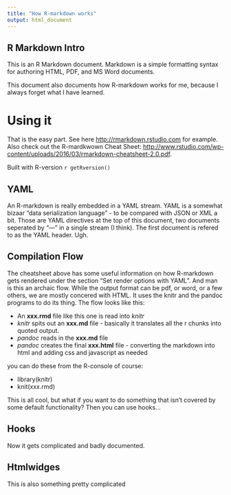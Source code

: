 ```yaml
---
title: "How R-markdown works"
output: html_document
---
```


## R Markdown Intro

This is an R Markdown document. Markdown is a simple formatting syntax for authoring HTML, PDF, and MS Word documents.

This document also documents how R-markdown works for me, because I always forget what I have learned.

# Using it
That is the easy part. See here <http://rmarkdown.rstudio.com> for example.
Also check out the R-mardkwown Cheat Sheet: <http://www.rstudio.com/wp-content/uploads/2016/03/rmarkdown-cheatsheet-2.0.pdf>.

Built with R-version `r getRversion()`

## YAML
An R-markdown is really embedded in a YAML stream. YAML is a somewhat bizaar "data serialization language" - to be compared with JSON or XML a bit. Those are YAML directives at the top of this document, two documents seperated by "---" in a single stream (I think). The first document is refered to as the YAML header. Ugh.

## Compilation Flow
The cheatsheet above has some useful information on how R-markdown gets rendered under the section "Set render options with YAML". And man is this an archaic flow. While the output format can be pdf, or word, or a few others, we are mostly concered with HTML. It uses the knitr and the pandoc programs to do its thing. The flow looks like this:

 - An **xxx.rmd** file like this one is read into *knitr*
 - *knitr* spits out an **xxx.md** file - basically it translates all the r chunks into quoted output.
 - *pandoc* reads in the **xxx.md** file
 - *pandoc* creates the final **xxx.html** file - converting the markdown into html and adding css and javascript as needed
 
 you can do these from the R-console of course:
 
 - library(knitr)
 - knit(xxx.rmd)

This is all cool, but what if you want to do something that isn't covered by some default functionality? Then you can use hooks...

## Hooks
Now it gets complicated and badly documented.


## Htmlwidges
This is also something pretty complicated
